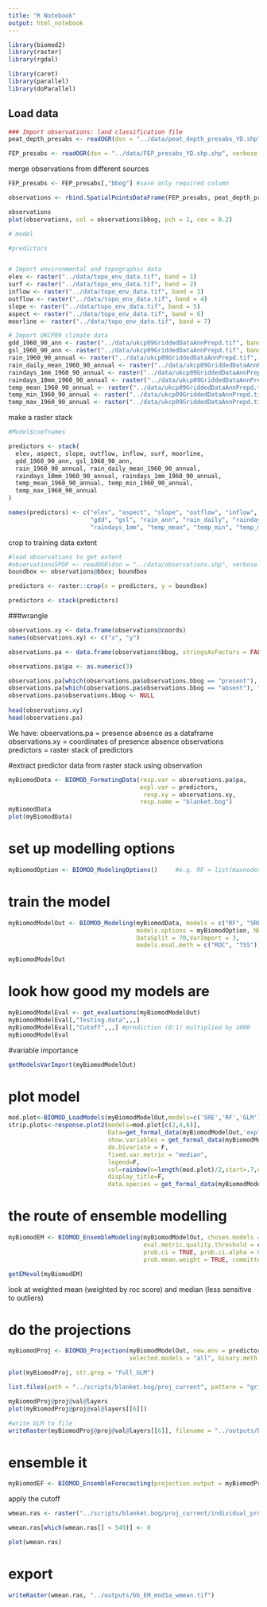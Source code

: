 ```yaml
---
title: "R Notebook"
output: html_notebook
---
```


```r
library(biomod2)
library(raster)
library(rgdal)

library(caret)
library(parallel)
library(doParallel)
```

## Load data
```r
### Import observations: land classification file 
peat_depth_presabs <- readOGR(dsn = "../data/peat_depth_presabs_YD.shp", verbose = TRUE)

FEP_presabs <- readOGR(dsn = "../data/FEP_presabs_YD.shp.shp", verbose = TRUE)
```

merge observations from different sources
```r
FEP_presabs <- FEP_presabs[,"bbog"] #save only required column

observations <- rbind.SpatialPointsDataFrame(FEP_presabs, peat_depth_presabs)

observations
plot(observations, col = observations$bbog, pch = 1, cex = 0.2)
```



```r
# model

#predictors


# Import environmental and topographic data
elev <- raster("../data/topo_env_data.tif", band = 1)
surf <- raster("../data/topo_env_data.tif", band = 2)
inflow <- raster("../data/topo_env_data.tif", band = 3)
outflow <- raster("../data/topo_env_data.tif", band = 4)
slope <- raster("../data/topo_env_data.tif", band = 5)
aspect <- raster("../data/topo_env_data.tif", band = 6)
moorline <- raster("../data/topo_env_data.tif", band = 7)

# Import UKCP09 climate data
gdd_1960_90_ann <- raster("../data/ukcp09GriddedDataAnnPrepd.tif", band = 1)
gsl_1960_90_ann <- raster("../data/ukcp09GriddedDataAnnPrepd.tif", band = 2)
rain_1960_90_annual <- raster("../data/ukcp09GriddedDataAnnPrepd.tif", band = 3)
rain_daily_mean_1960_90_annual <- raster("../data/ukcp09GriddedDataAnnPrepd.tif", band = 4)
raindays_1mm_1960_90_annual <- raster("../data/ukcp09GriddedDataAnnPrepd.tif", band = 5)
raindays_10mm_1960_90_annual <- raster("../data/ukcp09GriddedDataAnnPrepd.tif", band = 6)
temp_mean_1960_90_annual <- raster("../data/ukcp09GriddedDataAnnPrepd.tif", band = 7)
temp_min_1960_90_annual <- raster("../data/ukcp09GriddedDataAnnPrepd.tif", band = 8)
temp_max_1960_90_annual <- raster("../data/ukcp09GriddedDataAnnPrepd.tif", band = 9)
```

make a raster stack
```r
#Model$coefnames

predictors <- stack(
  elev, aspect, slope, outflow, inflow, surf, moorline,
  gdd_1960_90_ann, gsl_1960_90_ann,
  rain_1960_90_annual, rain_daily_mean_1960_90_annual,
  raindays_10mm_1960_90_annual, raindays_1mm_1960_90_annual,
  temp_mean_1960_90_annual, temp_min_1960_90_annual, 
  temp_max_1960_90_annual
)

names(predictors) <- c("elev", "aspect", "slope", "outflow", "inflow", "surf", "moorline",
                       "gdd", "gsl", "rain_ann", "rain_daily", "raindays_10mm", 
                       "raindays_1mm", "temp_mean", "temp_min", "temp_max")
```

crop to training data extent

```r
#load observations to get extent
#observationsSPDF <- readOGR(dsn = "../data/observations.shp", verbose = TRUE)
boundbox <- observations@bbox; boundbox 

predictors <- raster::crop(x = predictors, y = boundbox)

predictors <- stack(predictors)
```

###wrangle
```r
observations.xy <- data.frame(observations@coords)
names(observations.xy) <- c("x", "y")

observations.pa <- data.frame(observations$bbog, stringsAsFactors = FALSE)

observations.pa$pa <- as.numeric(3)

observations.pa[which(observations.pa$observations.bbog == "present"), "pa"] <- 1
observations.pa[which(observations.pa$observations.bbog == "absent"), "pa"] <- 0
observations.pa$observations.bbog <- NULL
  
head(observations.xy)
head(observations.pa)
```

We have: 
observations.pa = presence absence as a dataframe
observations.xy = coordinates of presence absence observations
predictors = raster stack of predictors


#extract predictor data from raster stack using observation 

```r
myBiomodData <- BIOMOD_FormatingData(resp.var = observations.pa$pa, 
                                     expl.var = predictors, 
                                      resp.xy = observations.xy, 
                                     resp.name = "blanket.bog")
myBiomodData
plot(myBiomodData)
```

# set up modelling options
```r
myBiomodOption <- BIOMOD_ModelingOptions()     #e.g. RF = list(maxnodes = 40))
```

# train the model

```r
myBiomodModelOut <- BIOMOD_Modeling(myBiomodData, models = c("RF", "SRE", "GLM"), 
                                    models.options = myBiomodOption, NbRunEval = 1, 
                                    DataSplit = 70,VarImport = 3, 
                                    models.eval.meth = c("ROC", "TSS"))
```



```r
myBiomodModelOut
```

# look how good my models are

```r
myBiomodModelEval <- get_evaluations(myBiomodModelOut)
myBiomodModelEval[,"Testing.data",,,]
myBiomodModelEval[,"Cutoff",,,] #prediction (0:1) multiplied by 1000
myBiomodModelEval
```

#variable importance
```r
getModelsVarImport(myBiomodModelOut)
```

# plot model

```r
mod.plot<-BIOMOD_LoadModels(myBiomodModelOut,models=c('SRE','RF','GLM'))
strip.plots<-response.plot2(models=mod.plot[c(2,4,6)],
                            Data=get_formal_data(myBiomodModelOut,'expl.var'),
                            show.variables = get_formal_data(myBiomodModelOut,'expl.var.names'),
                            do.bivariate = F,
                            fixed.var.metric = "median",
                            legend=F,
                            col=rainbow(n=length(mod.plot)/2,start=.7,end=1,alpha=1),
                            display_title=F,
                            data.species = get_formal_data(myBiomodModelOut,'resp.var'))

```

# the route of ensemble modelling

```r
myBiomodEM <- BIOMOD_EnsembleModeling(myBiomodModelOut, chosen.models = "all", eval.metric = c("ROC"), 
                                      eval.metric.quality.threshold = c(0.9), prob.cv = TRUE, 
                                      prob.ci = TRUE, prob.ci.alpha = 0.05, prob.median = TRUE, 
                                      prob.mean.weight = TRUE, committee.averaging = TRUE)
```


```r
getEMeval(myBiomodEM)
```

look at weighted mean (weighted by roc score) and median (less sensitive to outliers)


# do the projections

```r
myBiomodProj <- BIOMOD_Projection(myBiomodModelOut, new.env = predictors, proj.name = "current", 
                                  selected.models = "all", binary.meth = "ROC")
```

```r
plot(myBiomodProj, str.grep = "Full_GLM")
```


```r
list.files(path = "../scripts/blanket.bog/proj_current", pattern = "gri")
```

```r
myBiomodProj@proj@val@layers
plot(myBiomodProj@proj@val@layers[[6]])
```


```r
#write GLM to file
writeRaster(myBiomodProj@proj@val@layers[[6]], filename = "../outputs/bb_GLM_mod1a.tif", overwrite = TRUE)
```



# ensemble it

```r
myBiomodEF <- BIOMOD_EnsembleForecasting(projection.output = myBiomodProj, EM.output = myBiomodEM) #ensemble forecast 
```


apply the cutoff
```r
wmean.ras <- raster("../scripts/blanket.bog/proj_current/individual_projections/blanket.bog_EMwmeanByROC_mergedAlgo_RUN1_AllData.gri")

wmean.ras[which(wmean.ras[] < 549)] <- 0

plot(wmean.ras)
```






# export

```r
writeRaster(wmean.ras, "../outputs/bb_EM_mod1a_wmean.tif")
```





